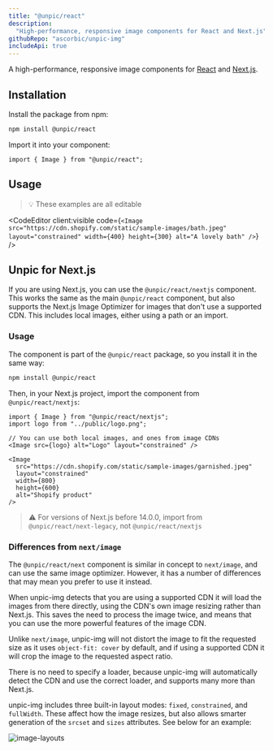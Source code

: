 ```yaml
---
title: "@unpic/react"
description:
  "High-performance, responsive image components for React and Next.js"
githubRepo: "ascorbic/unpic-img"
includeApi: true
---
```



A high-performance, responsive image components for
[React](https://reactjs.org/) and [Next.js](https://nextjs.org/).

## Installation

Install the package from npm:

```bash
npm install @unpic/react
```

Import it into your component:

```tsx
import { Image } from "@unpic/react";
```

## Usage

> 💡 These examples are all editable

<CodeEditor
  client:visible
  code={`
    <Image
      src="https://cdn.shopify.com/static/sample-images/bath.jpeg"
      layout="constrained"
      width={400}
      height={300}
      alt="A lovely bath"
    />
`}
/>

## Unpic for Next.js

If you are using Next.js, you can use the `@unpic/react/nextjs` component. This
works the same as the main `@unpic/react` component, but also supports the
Next.js Image Optimizer for images that don't use a supported CDN. This includes
local images, either using a path or an import.

### Usage

The component is part of the `@unpic/react` package, so you install it in the
same way:

```bash
npm install @unpic/react
```

Then, in your Next.js project, import the component from `@unpic/react/nextjs`:

```tsx
import { Image } from "@unpic/react/nextjs";
import logo from "../public/logo.png";

// You can use both local images, and ones from image CDNs
<Image src={logo} alt="Logo" layout="constrained" />

<Image
  src="https://cdn.shopify.com/static/sample-images/garnished.jpeg"
  layout="constrained"
  width={800}
  height={600}
  alt="Shopify product"
/>
```

> ⚠️ For versions of Next.js before 14.0.0, import from
> `@unpic/react/next-legacy`, not `@unpic/react/nextjs`

### Differences from `next/image`

The `@unpic/react/next` component is similar in concept to `next/image`, and can
use the same image optimizer. However, it has a number of differences that may
mean you prefer to use it instead.

When unpic-img detects that you are using a supported CDN it will load the
images from there directly, using the CDN's own image resizing rather than
Next.js. This saves the need to process the image twice, and means that you can
use the more powerful features of the image CDN.

Unlike `next/image`, unpic-img will not distort the image to fit the requested
size as it uses `object-fit: cover` by default, and if using a supported CDN it
will crop the image to the requested aspect ratio.

There is no need to specify a loader, because unpic-img will automatically
detect the CDN and use the correct loader, and supports many more than Next.js.

unpic-img includes three built-in layout modes: `fixed`, `constrained`, and
`fullWidth`. These affect how the image resizes, but also allows smarter
generation of the `srcset` and `sizes` attributes. See below for an example:

![image-layouts](https://user-images.githubusercontent.com/213306/217186596-f67c54fe-6613-497f-9577-7868226ed7d9.gif)
